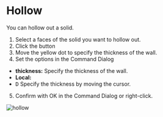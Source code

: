 
# Hollow

<Reference shortcut="" command="Hollow" button="Right of Command Bar" />

You can hollow out a solid.

1. Select a faces of the solid you want to hollow out.
2. Click the button <ButtonIcon type="button-hollow" />
3. Move the yellow dot to specify the thickness of the wall.
4. Set the options in the Command Dialog
  - **thickness:** Specify the thickness of the wall.
  - **Local:** 
  - <kbd>D</kbd> Specify the thickness by moving the cursor.
5. Confirm with OK in the Command Dialog or right-click.

![hollow](/img/hollow.gif)
